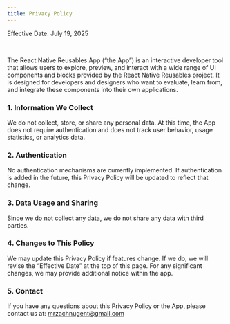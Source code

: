 ```yaml
---
title: Privacy Policy
---
```


Effective Date: July 19, 2025

<br/>

The React Native Reusables App (“the App”) is an interactive developer tool that allows users to explore, preview, and interact with a wide range of UI components and blocks provided by the React Native Reusables project. It is designed for developers and designers who want to evaluate, learn from, and integrate these components into their own applications.

### 1. Information We Collect
We do not collect, store, or share any personal data.
At this time, the App does not require authentication and does not track user behavior, usage statistics, or analytics data.

### 2. Authentication
No authentication mechanisms are currently implemented. If authentication is added in the future, this Privacy Policy will be updated to reflect that change.

### 3. Data Usage and Sharing
Since we do not collect any data, we do not share any data with third parties.

### 4. Changes to This Policy
We may update this Privacy Policy if features change. If we do, we will revise the “Effective Date” at the top of this page. For any significant changes, we may provide additional notice within the app.

### 5. Contact
If you have any questions about this Privacy Policy or the App, please contact us at:
mrzachnugent@gmail.com